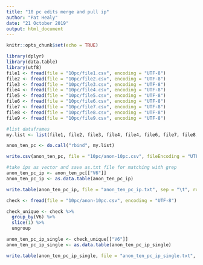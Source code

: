 ```yaml
---
title: "10 pc edits merge and pull ip"
author: "Pat Healy"
date: "21 October 2019"
output: html_document
---
```


```r
knitr::opts_chunk$set(echo = TRUE)
```

```r
library(dplyr) 
library(data.table)
library(utf8)
file1 <- fread(file = "10pc/file1.csv", encoding = "UTF-8")
file2 <- fread(file = "10pc/file2.csv", encoding = "UTF-8")
file3 <- fread(file = "10pc/file3.csv", encoding = "UTF-8")
file4 <- fread(file = "10pc/file4.csv", encoding = "UTF-8")
file5 <- fread(file = "10pc/file5.csv", encoding = "UTF-8")
file6 <- fread(file = "10pc/file6.csv", encoding = "UTF-8")
file7 <- fread(file = "10pc/file7.csv", encoding = "UTF-8")
file8 <- fread(file = "10pc/file8.csv", encoding = "UTF-8")
file9 <- fread(file = "10pc/file9.csv", encoding = "UTF-8")

```

```r
#list dataframes
my.list <- list(file1, file2, file3, file4, file4, file6, file7, file8, file9)
```
```r
anon_ten_pc <- do.call("rbind", my.list)
```
```r
write.csv(anon_ten_pc, file = "10pc/anon-10pc.csv", fileEncoding = "UTF-8")
```

```r
#take ips as vector and save as.txt file for matching with grep
anon_ten_pc_ip <- anon_ten_pc[["V6"]]
anon_ten_pc_ip <- as.data.table(anon_ten_pc_ip)
```

```r
write.table(anon_ten_pc_ip, file = "anon_ten_pc_ip.txt", sep = "\t", row.names = FALSE)
```

```r
check <- fread(file = "10pc/anon-10pc.csv", encoding = "UTF-8")
```
```r
check_unique <- check %>%
  group_by(V6) %>%
  slice(1) %>%
  ungroup
```

```r
anon_ten_pc_ip_single <- check_unique[["V6"]]
anon_ten_pc_ip_single <- as.data.table(anon_ten_pc_ip_single)
```

```r
write.table(anon_ten_pc_ip_single, file = "anon_ten_pc_ip_single.txt", sep = "\t", row.names = FALSE)
```

